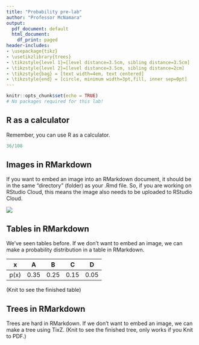 ```yaml
---
title: "Probability pre-lab"
author: "Professor McNamara"
output:
  pdf_document: default
  html_document:
    df_print: paged
header-includes:
- \usepackage{tikz}
- \usetikzlibrary{trees}
- \tikzstyle{level 1}=[level distance=3.5cm, sibling distance=3.5cm]
- \tikzstyle{level 2}=[level distance=3.5cm, sibling distance=2cm]
- \tikzstyle{bag} = [text width=4em, text centered]
- \tikzstyle{end} = [circle, minimum width=3pt,fill, inner sep=0pt]
---
```





```r
knitr::opts_chunk$set(echo = TRUE)
# No packages required for this lab!
```

## R as a calculator

Remember, you can use R as a calculator. 

```r
36/108
```

## Images in RMarkdown

If you want to embed an image into an RMarkdown document, it should be in the same "directory" (folder) as your .Rmd file. So, if you are working on RStudio Cloud, this means the image also needs to be uploaded to RStudio Cloud.

![](normal_dist.png)

## Tables in RMarkdown

We've seen tables before. If we don't want to embed an image, we can make a probability distribution in a table in RMarkdown.

x    | A | B | C | D
-----|---|---|---|---
p(x) | 0.35  |  0.25  | 0.15  | 0.05

(Knit to see the finished table)

## Trees in RMarkdown

Trees are hard in RMarkdown. If we don't want to embed an image, we can make a tree using TixZ. (Knit to see the finished tree, only works if you Knit to PDF.)

\begin{tikzpicture}[grow=right, sloped]
\node[bag] {1,000 people}
    child {
        node[bag] {0.1}        
            child {
                node[end, label=right:
                    {cancer, negative: 0.0015}] {}
                edge from parent
                node[above] {negative}
                node[below]  {0.15}
            }
            child {
                node[end, label=right:
                    {cancer, positive: 0.0085}] {}
                edge from parent
                node[above] {positive}
                node[below]  {0.85}
            }
            edge from parent 
            node[above] {cancer}
            node[below]  {0.0001}
    }
    child {
        node[bag] {999.9}        
        child {
                node[end, label=right:
                    {no cancer, negative: 899.91}] {}
                edge from parent
                node[above] {negative}
                node[below]  {0.99}
            }
            child {
                node[end, label=right:
                    {no cancer, positive: 9.999}] {}
                edge from parent
                node[above] {positive}
                node[below]  {0.01}
            }
        edge from parent         
            node[above] {no cancer}
            node[below]  {0.9999}
    };
\end{tikzpicture}